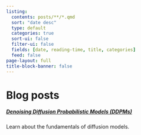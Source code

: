 ```yaml
---
listing:
  contents: posts/**/*.qmd
  sort: "date desc"
  type: default
  categories: true
  sort-ui: false
  filter-ui: false
  fields: [date, reading-time, title, categories]
  feed: false
page-layout: full
title-block-banner: false
---
```


# Blog posts

##### [Denoising Diffusion Probabilistic Models (DDPMs)](ddpms-series.html)
Learn about the fundamentals of diffusion models.